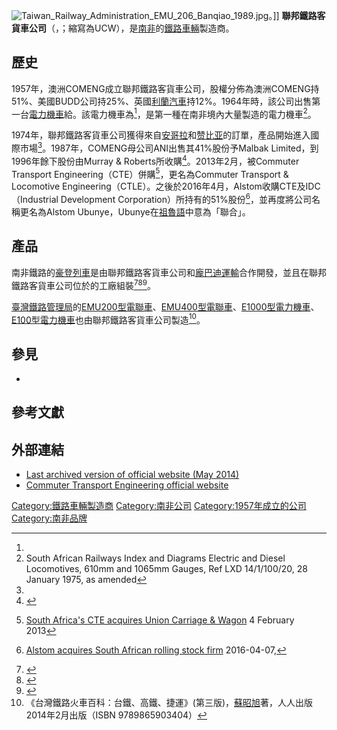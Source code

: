 {{Infobox company
| name             = 聯邦鐵路客貨車公司
| logo             = SAR Class 6E1 Series 7 E1862 BP.JPG
| caption          = {{link-en|南非鐵路6E1型7系電力機車|South African Class 6E1, Series 7|南非鐵路6E1型7系}}E1862號電力機車上的聯邦鐵路客貨車公司{{link-en|製造銘板|Builder's plate}}。
| type             = 
| traded_as        = 
| genre            = <!-- Only used with media and publishing companies -->
| fate             = 
| predecessor      = 
| successor        = 
| foundation       = 1957年<ref name=UCW-History>{{cite web|title=History|url=http://www.ucw.co.za/au_history.asp|publisher=Union Carriage & Wagon|accessdate=2 July 2011|archive-url=https://web.archive.org/web/20110720114327/http://www.ucw.co.za/au_history.asp|archive-date=2011-07-20|dead-url=yes}}</ref> <!-- {{Start date|YYYY|MM|DD}} -->
| founder          = 
| defunct          = <!-- {{End date|YYYY|MM|DD}} -->
| location_city    = {{link-en|奈傑爾 (豪登省)|Nigel, Gauteng|奈傑爾}}
| location_country = {{SAF}}
| location         = 
| locations        = 
| area_served      = 
| key_people       = 
| industry         = [[鐵路運輸|鐵路運輸]]
| products         = [[鐵道機車車輛|鐵道機車車輛]]
| services         = 
| revenue          = 
| operating_income = 
| net_income       = 
| aum              = <!-- Only used with financial services companies -->
| assets           = 
| equity           = 
| owner            = 
| num_employees    = 
| parent           = 
| divisions        = 
| subsid           = 
| homepage         = {{URL|http://ctegroup.co.za/}}
| footnotes        = 
| intl             = 
}}
[[File:Taiwan_Railway_Administration_EMU_206_Banqiao_1989.jpg|thumb]]。]]
'''聯邦鐵路客貨車公司'''（{{lang-af|Union Carriage & Wagon}}，{{lang-en|Union Carriage & Wagon}}；縮寫為UCW），是[[南非|南非]]的[[鐵路車輛|鐵路車輛]]製造商。

== 歷史 ==
1957年，澳洲COMENG成立聯邦鐵路客貨車公司，股權分佈為澳洲COMENG持51%、美國BUDD公司持25%、英國[[利蘭汽車|利蘭汽車]]持12%。1964年時，該公司出售第一台[[電力機車|電力機車]]給{{link-en|南非国家交通运输集团有限公司铁路货运事业部|Transnet Freight Rail|南非鐵路公司}}。該電力機車為{{link-en|南非鐵路5E1型2系電力機車|South African Class 5E1, Series 2}}<ref name=UCW-History/>，是第一種在南非境內大量製造的電力機車<ref name="E&D diagram-book">South African Railways Index and Diagrams Electric and Diesel Locomotives, 610mm and 1065mm Gauges, Ref LXD 14/1/100/20, 28 January 1975, as amended</ref>。

1974年，聯邦鐵路客貨車公司獲得來自[[安哥拉|安哥拉]]和[[赞比亚|赞比亚]]的訂單，產品開始進入國際市場<ref name=UCW-History/>。1987年，COMENG母公司ANI出售其41%股份予Malbak Limited，到1996年餘下股份由Murray & Roberts所收購<ref>{{Cite book|url=https://www.worldcat.org/oclc/889271372|last=John,|first=Dunn,|isbn=9781922013521|location=Dural, New South Wales|chapter=Comeng. Volume 5, 1985-1990 : a history of commonwealth engineering|oclc=889271372}}</ref>。2013年2月，被Commuter Transport Engineering（CTE）併購<ref>{{en icon}}[http://www.railjournal.com/index.php/africa/south-africas-cte-acquires-union-carriage-wagon.html South Africa's CTE acquires Union Carriage & Wagon] {{Wayback|url=http://www.railjournal.com/index.php/africa/south-africas-cte-acquires-union-carriage-wagon.html |date=20170319022821 }} ''{{link-en|International Railway Journal|International Railway Journal}}'' 4 February 2013</ref>，更名為Commuter Transport & Locomotive Engineering（CTLE）。之後於2016年4月，Alstom收購CTE及IDC（Industrial Development Corporation）所持有的51%股份<ref>{{en icon}}[https://www.railjournal.com/index.php/africa/alstom-acquires-sa-rolling-stock-firm.html Alstom acquires South African rolling stock firm] {{Wayback|url=https://www.railjournal.com/index.php/africa/alstom-acquires-sa-rolling-stock-firm.html |date=20180313143852 }}2016-04-07,{{link-en|International Railway Journal|International Railway Journal}}</ref>，並再度將公司名稱更名為Alstom Ubunye，Ubunye在[[祖魯語|祖魯語]]中意為「聯合」。

== 產品 ==
南非鐵路的[[豪登列車|豪登列車]]是由聯邦鐵路客貨車公司和[[龐巴迪運輸|龐巴迪運輸]]合作開發，並且在聯邦鐵路客貨車公司位於{{link-en|奈傑爾 (豪登省)|Nigel, Gauteng|奈傑爾}}的工廠組裝<ref>{{cite web|title=assembly process at Union Carriage and Wagon Partnership|url=http://www.gautrain.co.za/contents/ucwp/Fact_sheet_05_%20Local_Assembly_Process.doc|publisher=[[豪登列車|Gautrain]]|accessdate=2 July 2011|date=16 October 2008}}</ref><ref name=GPG-10Sep2008>{{cite web|title=Renewed hope for jobs in Nigel as Union Carriage and Wagon Partnership (UCWP) starts assembling Gautrain vehicles|url=http://www.info.gov.za/speeches/2008/08091109151006.htm|accessdate=2 July 2011|date=10 September 2008|deadurl=yes|archiveurl=https://web.archive.org/web/20120328123115/http://www.info.gov.za/speeches/2008/08091109151006.htm|archivedate=2012年3月28日}}</ref><ref name=Radebe-Sep2009>{{cite web|last=Radebe|first=Jeff|title=Address at the Union Carriage and Wagon Partnership's (UCWP's) 10M4 launch|url=http://www.polity.org.za/article/sa-radebe-address-at-the-union-carriage-and-wagon-partnerships-ucwps-10m4-launch-11092008-2008-09-16|publisher=Department of Transport|accessdate=2 July 2011|date=11 September 2009|archive-date=2016-09-17|archive-url=https://web.archive.org/web/20160917191729/http://www.polity.org.za/article/sa-radebe-address-at-the-union-carriage-and-wagon-partnerships-ucwps-10m4-launch-11092008-2008-09-16|dead-url=no}}</ref>。

[[臺灣鐵路管理局|臺灣鐵路管理局]]的[[台鐵EMU200型電聯車|EMU200型電聯車]]、[[台鐵EMU400型電聯車|EMU400型電聯車]]、[[台鐵E1000型電力機車|E1000型電力機車]]、[[台鐵E100型電力機車|E100型電力機車]]也由聯邦鐵路客貨車公司製造<ref>《台灣鐵路火車百科：台鐵、高鐵、捷運》(第三版)，[[蘇昭旭|蘇昭旭]]著，人人出版2014年2月出版（ISBN 9789865903404）</ref>。

== 參見 ==
* {{link-en|南非鐵路機車列表|List of South African locomotive classes}}

== 參考文獻 ==
{{Reflist}}

== 外部連結 ==
{{commonscat|Union Carriage & Wagon}}
* [https://web.archive.org/web/20140517013319/http://ucw.co.za/ Last archived version of official website (May 2014)]
* [http://ctegroup.co.za/ Commuter Transport Engineering official website] {{Wayback|url=http://ctegroup.co.za/ |date=20190330045408 }}

{{coord|26.398421|S|28.485672|E|display=title}}

{{DEFAULTSORT:Union Carriage and Wagon}}

[[Category:鐵路車輛製造商|Category:鐵路車輛製造商]]
[[Category:南非公司|Category:南非公司]]
[[Category:1957年成立的公司|Category:1957年成立的公司]]
[[Category:南非品牌|Category:南非品牌]]
